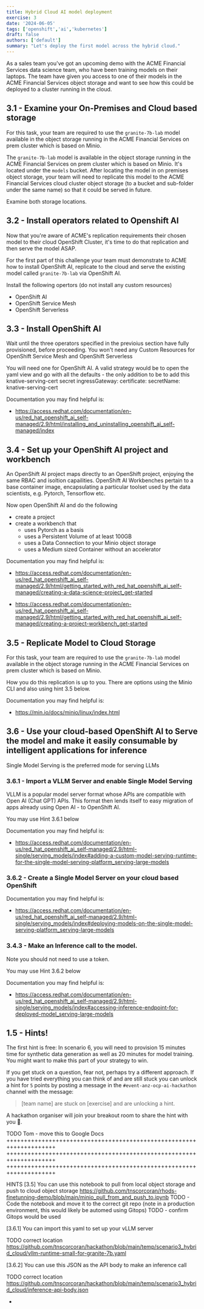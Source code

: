 ```yaml
---
title: Hybrid Cloud AI model deployment
exercise: 3
date: '2024-06-05'
tags: ['openshift','ai','kubernetes']
draft: false
authors: ['default']
summary: "Let's deploy the first model across the hybrid cloud."
---
```


As a sales team you've got an upcoming demo with the ACME Financial Services data science team, who have been training models on their laptops.
The team have given you access to one of their models in the ACME Financial Services object storage and want to see how this could be deployed to a cluster running in the cloud.

## 3.1 - Examine your On-Premises and Cloud based storage

For this task, your team are required to use the `granite-7b-lab` model available in the object storage running in the ACME Financial Services on prem cluster which is based on Minio.

The `granite-7b-lab` model is available in the object storage running in the ACME Financial Services on prem cluster which is based on Minio. It's located under the `models` bucket.
After locating the model in on premises object storage, your team will need to replicate this model to the ACME Financial Services cloud cluster object storage (to a bucket and sub-folder under the same name) so that it could be served in future.

Examine both storage locations.

## 3.2 - Install  operators related to Openshift AI 

Now that you're aware of ACME's replication requirements their chosen model to their cloud OpenShift Cluster, it's time to do that replication and then serve the model ASAP.

For the first part of this challenge your team must demonstrate to ACME how to install OpenShift AI, replicate to the cloud and serve the existing model called `granite-7b-lab` via OpenShift AI.

Install the following opertors (do not install any custom resources)
- OpenShift AI
- OpenShift Service Mesh
- OpenShift Serverless


## 3.3 - Install OpenShift AI
Wait until the three operators specified in the previoius section have fully provisioned, before proceeding.
You won't need any Custom Resources for OpenShift Service Mesh and OpenShift Serverless

You will need one for OpenShift AI. A valid strategy would be to open the yaml view and go with all the defaults - the only addition to be to add this knative-serving-cert secret
        ingressGateway:
          certificate:
            secretName: knative-serving-cert

Documentation you may find helpful is:
- https://access.redhat.com/documentation/en-us/red_hat_openshift_ai_self-managed/2.9/html/installing_and_uninstalling_openshift_ai_self-managed/index



## 3.4 - Set up your OpenShift AI project and workbench

An OpenShift AI project maps directly to an OpenShift project, enjoying the same RBAC and isoltion capailities.
OpenShift AI Workbenches pertain to a base container image, encapsulating a particular toolset used by the data scientists, e.g. Pytorch, Tensorflow etc.

Now open OpenShift AI and do the following
- create a project
- create a workbench that 
  - uses Pytorch as a basis
  - uses a Persistent Volume of at least 100GB 
  - uses a Data Connection to your Minio object storage
  - uses a Medium sized Container without an accelerator


Documentation you may find helpful is:

- https://access.redhat.com/documentation/en-us/red_hat_openshift_ai_self-managed/2.9/html/getting_started_with_red_hat_openshift_ai_self-managed/creating-a-data-science-project_get-started

- https://access.redhat.com/documentation/en-us/red_hat_openshift_ai_self-managed/2.9/html/getting_started_with_red_hat_openshift_ai_self-managed/creating-a-project-workbench_get-started




## 3.5 - Replicate Model to Cloud Storage

For this task, your team are required to use the `granite-7b-lab` model available in the object storage running in the ACME Financial Services on prem cluster which is based on Minio.

How you do this replication is up to you. There are options using the Minio CLI and also using hint 3.5 below.

Documentation you may find helpful is:
- https://min.io/docs/minio/linux/index.html




## 3.6 - Use your cloud-based OpenShift AI to Serve the model and make it easily consumable by intelligent applications for inference
Single Model Serving is the preferred mode for serving LLMs

### 3.6.1 - Import a VLLM Server and enable Single Model Serving
VLLM is a popular model server format whose APIs are compatible with Open AI (Chat GPT) APIs. This format then lends itself to easy migration of apps already using Open AI - to OpenShift AI.

You may use Hint 3.6.1 below

Documentation you may find helpful is:
- https://access.redhat.com/documentation/en-us/red_hat_openshift_ai_self-managed/2.9/html-single/serving_models/index#adding-a-custom-model-serving-runtime-for-the-single-model-serving-platform_serving-large-models


### 3.6.2 - Create a Single Model Server on your cloud based OpenShift

Documentation you may find helpful is:
- https://access.redhat.com/documentation/en-us/red_hat_openshift_ai_self-managed/2.9/html-single/serving_models/index#deploying-models-on-the-single-model-serving-platform_serving-large-models

### 3.4.3 - Make an Inference call to the model.

Note you should not need to use a token.

You may use Hint 3.6.2 below


Documentation you may find helpful is:
- https://access.redhat.com/documentation/en-us/red_hat_openshift_ai_self-managed/2.9/html-single/serving_models/index#accessing-inference-endpoint-for-deployed-model_serving-large-models



## 1.5 - Hints!
The first hint is free: In scenario 6, you will need to provision 15 minutes time for synthetic data generation as well as 20 minutes for model training. You might want to make this part of your strategy to win.

If you get stuck on a question, fear not, perhaps try a different approach. If you have tried everything you can think of and are still stuck you can unlock a hint for `5` points by posting a message in the `#event-anz-ocp-ai-hackathon` channel with the message:

> [team name] are stuck on [exercise] and are unlocking a hint.

A hackathon organiser will join your breakout room to share the hint with you 🤫.


TODO Tom - move this to Google Docs
++++++++++++++++++++++++++++++++++++++++++++++++++++++++++++++++++++
++++++++++++++++++++++++++++++++++++++++++++++++++++++++++++++++++++
++++++++++++++++++++++++++++++++++++++++++++++++++++++++++++++++++++

HINTS
[3.5] You can use this notebook to pull from local object storage and push to cloud object storage
    https://github.com/tnscorcoran/rhods-finetunning-demo/blob/main/minio_pull_from_and_push_to.ipynb
    TODO - Code the notebook and move it to the correct git repo
    (note in a production environment, this would likely be automed using Gitops)
    TODO - confirm Gitops would be used

[3.6.1] You can import this yaml to set up your vLLM server

  TODO correct location
  https://github.com/tnscorcoran/hackathon/blob/main/temp/scenario3_hybrid_cloud/vllm-runtime-small-for-granite-7b.yaml

[3.6.2] You can use this JSON as the API body to make an inference call

  TODO correct location
  https://github.com/tnscorcoran/hackathon/blob/main/temp/scenario3_hybrid_cloud/inference-api-body.json





- 